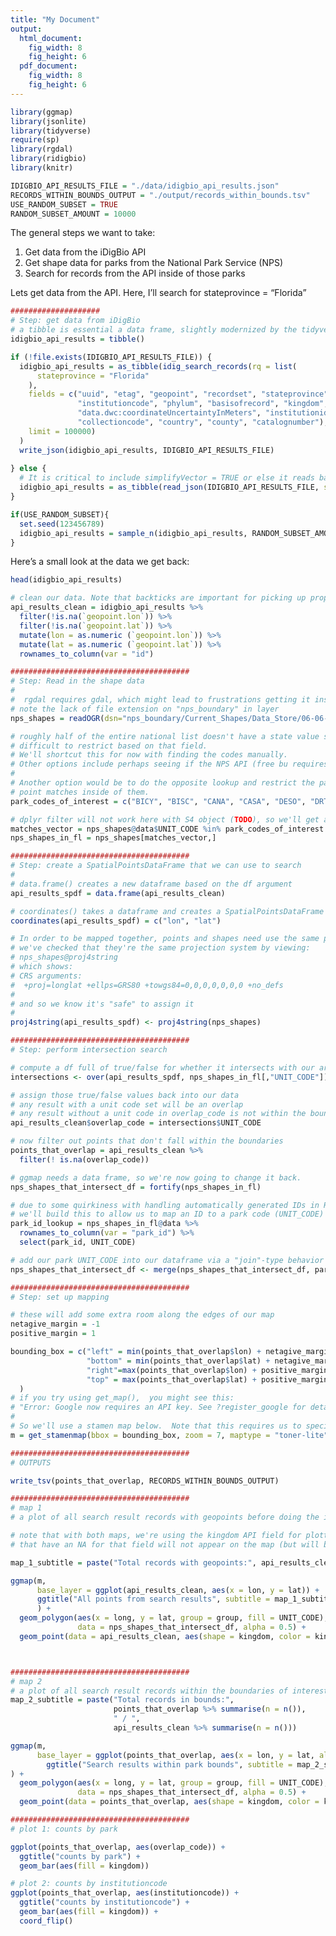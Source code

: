 ```yaml
--- 
title: "My Document"
output:
  html_document:
    fig_width: 8
    fig_height: 6
  pdf_document:
    fig_width: 8
    fig_height: 6
--- 
```


```r
library(ggmap)
library(jsonlite)
library(tidyverse)
require(sp)
library(rgdal)
library(ridigbio)
library(knitr)

IDIGBIO_API_RESULTS_FILE = "./data/idigbio_api_results.json"
RECORDS_WITHIN_BOUNDS_OUTPUT = "./output/records_within_bounds.tsv"
USE_RANDOM_SUBSET = TRUE
RANDOM_SUBSET_AMOUNT = 10000
```

The general steps we want to take:

1. Get data from the iDigBio API
1. Get shape data for parks from the National Park Service (NPS)
1. Search for records from the API inside of those parks

Lets get data from the API.  Here, I'll search for stateprovince = "Florida"
```r
####################
# Step: get data from iDigBio
# a tibble is essential a data frame, slightly modernized by the tidyverse
idigbio_api_results = tibble()

if (!file.exists(IDIGBIO_API_RESULTS_FILE)) {
  idigbio_api_results = as_tibble(idig_search_records(rq = list(
      stateprovince = "Florida"
    ),
    fields = c("uuid", "etag", "geopoint", "recordset", "stateprovince", 
               "institutioncode", "phylum", "basisofrecord", "kingdom", 
               "data.dwc:coordinateUncertaintyInMeters", "institutionid", 
               "collectioncode", "country", "county", "catalognumber"),
    limit = 100000)
  )
  write_json(idigbio_api_results, IDIGBIO_API_RESULTS_FILE)
  
} else {
  # It is critical to include simplifyVector = TRUE or else it reads back as a list.
  idigbio_api_results = as_tibble(read_json(IDIGBIO_API_RESULTS_FILE, simplifyVector = TRUE))
}

if(USE_RANDOM_SUBSET){
  set.seed(123456789)
  idigbio_api_results = sample_n(idigbio_api_results, RANDOM_SUBSET_AMOUNT)
}
```

Here's a small look at the data we get back:
```r

head(idigbio_api_results)

```

```r
# clean our data. Note that backticks are important for picking up proper column
api_results_clean = idigbio_api_results %>% 
  filter(!is.na(`geopoint.lon`)) %>% 
  filter(!is.na(`geopoint.lat`)) %>% 
  mutate(lon = as.numeric (`geopoint.lon`)) %>% 
  mutate(lat = as.numeric (`geopoint.lat`)) %>% 
  rownames_to_column(var = "id")
```  

```r
########################################
# Step: Read in the shape data
# 
#  rgdal requires gdal, which might lead to frustrations getting it installed/compiled
# note the lack of file extension on "nps_boundary" in layer
nps_shapes = readOGR(dsn="nps_boundary/Current_Shapes/Data_Store/06-06-12_Posting", layer="nps_boundary")

# roughly half of the entire national list doesn't have a state value specified, which makes it
# difficult to restrict based on that field.
# We'll shortcut this for now with finding the codes manually.
# Other options include perhaps seeing if the NPS API (free bu requires signup) allows us to do so
# 
# Another option would be to do the opposite lookup and restrict the parks to only parks that have 
# point matches inside of them.
park_codes_of_interest = c("BICY", "BISC", "CANA", "CASA", "DESO", "DRTO", "EVER", "FOCA", "FOMA", "GUIS", "GUGE", "TIMU")

# dplyr filter will not work here with S4 object (TODO), so we'll get a logical vector of matches first.
matches_vector = nps_shapes@data$UNIT_CODE %in% park_codes_of_interest
nps_shapes_in_fl = nps_shapes[matches_vector,]

########################################
# Step: create a SpatialPointsDataFrame that we can use to search
# 
# data.frame() creates a new dataframe based on the df argument
api_results_spdf = data.frame(api_results_clean)

# coordinates() takes a dataframe and creates a SpatialPointsDataFrame
coordinates(api_results_spdf) = c("lon", "lat")

# In order to be mapped together, points and shapes need use the same projection system.
# we've checked that they're the same projection system by viewing:
# nps_shapes@proj4string
# which shows:
# CRS arguments:
#  +proj=longlat +ellps=GRS80 +towgs84=0,0,0,0,0,0,0 +no_defs 
# 
# and so we know it's "safe" to assign it
#
proj4string(api_results_spdf) <- proj4string(nps_shapes)
```

```r
########################################
# Step: perform intersection search

# compute a df full of true/false for whether it intersects with our areas of interest
intersections <- over(api_results_spdf, nps_shapes_in_fl[,"UNIT_CODE"]) 

# assign those true/false values back into our data
# any result with a unit code set will be an overlap
# any result without a unit code in overlap_code is not within the bounds
api_results_clean$overlap_code = intersections$UNIT_CODE

# now filter out points that don't fall within the boundaries
points_that_overlap = api_results_clean %>% 
  filter(! is.na(overlap_code))

# ggmap needs a data frame, so we're now going to change it back.
nps_shapes_that_intersect_df = fortify(nps_shapes_in_fl)

# due to some quirkiness with handling automatically generated IDs in R and the NPS shape data,
# we'll build this to allow us to map an ID to a park code (UNIT_CODE)
park_id_lookup = nps_shapes_in_fl@data %>% 
  rownames_to_column(var = "park_id") %>% 
  select(park_id, UNIT_CODE) 

# add our park UNIT_CODE into our dataframe via a "join"-type behavior  
nps_shapes_that_intersect_df <- merge(nps_shapes_that_intersect_df, park_id_lookup, by.x = "id", by.y = "park_id", all.x = TRUE)
```

```r
########################################
# Step: set up mapping

# these will add some extra room along the edges of our map
netagive_margin = -1
positive_margin = 1

bounding_box = c("left" = min(points_that_overlap$lon) + netagive_margin, 
                 "bottom" = min(points_that_overlap$lat) + netagive_margin, 
                 "right"=max(points_that_overlap$lon) + positive_margin, 
                 "top" = max(points_that_overlap$lat) + positive_margin
  )
# if you try using get_map(),  you might see this: 
# "Error: Google now requires an API key. See ?register_google for details."
# 
# So we'll use a stamen map below.  Note that this requires us to specify the bounding box
m = get_stamenmap(bbox = bounding_box, zoom = 7, maptype = "toner-lite", source = "stamen" )

########################################
# OUTPUTS

write_tsv(points_that_overlap, RECORDS_WITHIN_BOUNDS_OUTPUT)
```

```r
########################################
# map 1
# a plot of all search result records with geopoints before doing the intersection search

# note that with both maps, we're using the kingdom API field for plotting points, and so any points
# that have an NA for that field will not appear on the map (but will be present in the output data)

map_1_subtitle = paste("Total records with geopoints:", api_results_clean %>% summarise(n = n()))

ggmap(m,
      base_layer = ggplot(api_results_clean, aes(x = lon, y = lat)) + 
      ggtitle("All points from search results", subtitle = map_1_subtitle) 
      ) + 
  geom_polygon(aes(x = long, y = lat, group = group, fill = UNIT_CODE), 
               data = nps_shapes_that_intersect_df, alpha = 0.5) + 
  geom_point(data = api_results_clean, aes(shape = kingdom, color = kingdom), alpha = 0.7)



########################################
# map 2
# a plot of all search result records within the boundaries of interest
map_2_subtitle = paste("Total records in bounds:",  
                       points_that_overlap %>% summarise(n = n()),
                       " / ",
                       api_results_clean %>% summarise(n = n()))

ggmap(m,
      base_layer = ggplot(points_that_overlap, aes(x = lon, y = lat, alpha = 0.7))+ 
        ggtitle("Search results within park bounds", subtitle = map_2_subtitle)
) + 
  geom_polygon(aes(x = long, y = lat, group = group, fill = UNIT_CODE), 
               data = nps_shapes_that_intersect_df, alpha = 0.5) + 
  geom_point(data = points_that_overlap, aes(shape = kingdom, color = kingdom), alpha = 0.7)

########################################
# plot 1: counts by park

ggplot(points_that_overlap, aes(overlap_code)) +
  ggtitle("counts by park") + 
  geom_bar(aes(fill = kingdom))

# plot 2: counts by institutioncode
ggplot(points_that_overlap, aes(institutioncode)) +
  ggtitle("counts by institutioncode") +
  geom_bar(aes(fill = kingdom)) +
  coord_flip()
```